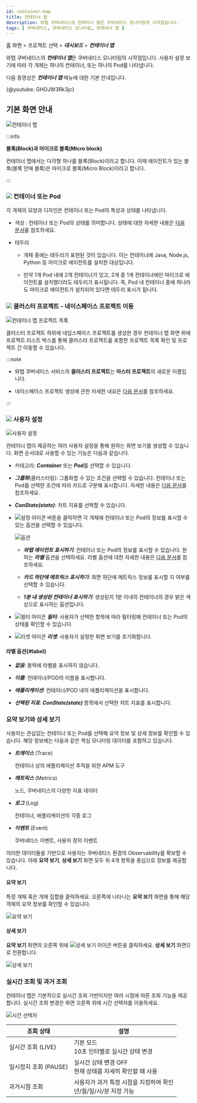 ```yaml
---
id: container-map
title: 컨테이너 맵
description: 와탭 쿠버네티스의 컨테이너 맵은 쿠버네티스 모니터링의 시작점입니다.
tags: [ 쿠버네티스, 쿠버네티스 모니터링, 컨테이너 맵 ]
---
```


홈 화면 > 프로젝트 선택 > ***대시보드*** > ***컨테이너 맵***

와탭 쿠버네티스의 ***컨테이너 맵***은 쿠버네티스 모니터링의 시작점입니다. 사용자 설정 보기에 따라 각 개체는 하나의 컨테이너, 또는 하나의 Pod를 나타냅니다.

다음 동영상은 ***컨테이너 맵*** 메뉴에 대한 기본 안내입니다.

{@youtube: GHOJW3Rk3jc}


## 기본 화면 안내

![컨테이너 맵](/img/kube-container-map-01.png)

:::info

**블록(Block)과 마이크로 블록(Micro block)**

컨테이너 맵에서는 다각형 하나를 블록(Block)이라고 합니다. 이때 에이전트가 있는 블록(블록 안에 블록)은 마이크로 블록(Micro Block)이라고 합니다.

:::

### ![](/img/number-01.png) 컨테이너 또는 Pod

각 개체의 모양과 디자인은 컨테이너 또는 Pod의 특성과 상태를 나타냅니다.

* 색상 : 컨테이너 또는 Pod의 상태를 의미합니다. 상태에 대한 자세한 내용은 [다음 문서](container-status)를 참조하세요.

* 테두리

    * 개체 중에는 테두리가 표현된 것이 있습니다. 이는 컨테이너에 Java, Node.js, Python 등 마이크로 에이전트를 설치한 대상입니다. 

    * 만약 1개 Pod 내에 2개 컨테이너가 있고, 2개 중 1개 컨테이너에만 마이크로 에이전트를 설치했더라도 테두리가 표시됩니다. 즉, Pod 내 컨테이너 중에 하나라도 마이크로 에이전트가 설치되어 있다면 테두리 표시가 됩니다.

### ![](/img/number-02.png) 클러스터 프로젝트 - 네이스페이스 프로젝트 이동

![컨테이너 맵 프로젝트 목록](https://img.whatap.io/media/images/whatap_kubernetes_container_map_namespace_project_list.png)

클러스터 프로젝트 하위에 네임스페이스 프로젝트를 생성한 경우 컨테이너 맵 화면 위에 프로젝트 리스트 박스를 통해 클러스터 프로젝트를 포함한 프로젝트 목록 확인 및 프로젝트 간 이동할 수 있습니다.

:::note

* 와탭 쿠버네티스 서비스의 **클러스터 프로젝트**는 **마스터 프로젝트**의 새로운 이름입니다.

* 네이스페이스 프로젝트 생성에 관한 자세한 내요은 [다음 문서](namespace)를 참조하세요.

:::

### ![](/img/number-03.png) 사용자 설정

![사용자 설정](/img/container-map-custom-view.png)

컨테이너 맵이 제공하는 여러 사용자 설정을 통해 원하는 화면 보기를 생성할 수 있습니다. 화면 순서대로 사용할 수 있는 기능은 다음과 같습니다.

* 카테고리: ***Container*** 또는 ***Pod***를 선택할 수 있습니다.

* ***그룹화***(클러스터링): 그룹화할 수 있는 조건을 선택할 수 있습니다. 컨테이너 또는 Pod를 선택한 조건에 따라 카드로 구분해 표시합니다. 자세한 내용은 [다음 문서](container-group)를 참조하세요.

* ***ConState(state)***: 차트 지표를 선택할 수 있습니다.

* ![설정 아이콘](/img/ico-setting.svg) 버튼을 클릭하면 각 개체에 컨테이너 또는 Pod의 정보를 표시할 수 있는 옵션을 선택할 수 있습니다.

  ![옵션](/img/k8s-container-map-setting.png)

  * ***와탭 에이전트 표시하기***: 컨테이너 또는 Pod의 정보를 표시할 수 있습니다. 원하는 ***라벨*** 옵션을 선택하세요. 라벨 옵션에 대한 자세한 내용은 [다음 문서](#label)를 참조하세요.

  * ***카드 하단에 메트릭스 표시하기***: 화면 하단에 메트릭스 정보를 표시할 지 여부를 선택할 수 있습니다.

  * ***1분 내 생성된 컨테이너 표시하기***: 생성된지 1분 이내의 컨테이너의 경우 밝은 색상으로 표시하는 옵션입니다.

* ![필터 아이콘](/img/ico-filter.svg) ***필터***: 사용자가 선택한 항목에 따라 필터링해 컨테이너 또는 Pod의 상태를 확인할 수 있습니다.

* ![리셋 아이콘](/img/ico-reset.svg) ***리셋***: 사용자가 설정한 화면 보기를 초기화합니다.


#### 라벨 옵션{#label}

* ***없음***: 블럭에 라벨을 표시하지 않습니다.

* ***이름***: 컨테이너/POD의 이름을 표시합니다.

* ***애플리케이션***: 컨테이너/POD 내의 애플리케이션을 표시합니다.

* ***선택된 지표***: ***ConState(state)*** 항목에서 선택한 차트 지표를 표시합니다.


### 요약 보기와 상세 보기

사용자는 관심있는 컨테이너 또는 Pod를 선택해 요약 정보 및 상세 정보를 확인할 수 있습니다. 해당 정보에는 다음과 같은 핵심 모니터링 데이터를 포함하고 있습니다.

* ***트레이스*** (Trace)

  컨테이너 상의 애플리케이션 추적을 위한 APM 도구

* ***메트릭스*** (Metrics)

  노드, 쿠버네티스의 다양한 지표 데이터

* ***로그*** (Log)

  컨테이너, 애플리케이션의 각종 로그

* ***이벤트*** (Event)

  쿠버네티스 이벤트, 사용자 정의 이벤트

이러한 데이터들을 기반으로 사용자는 쿠버네티스 환경의 Observability를 확보할 수 있습니다. 아래 **요약 보기**, **상세 보기** 화면 모두 위 4개 항목을 중심으로 정보를 제공합니다.

#### 요약 보기

특정 개체 혹은 개체 집합을 클릭하세요. 오른쪽에 나타나는 **요약 보기** 화면을 통해 해당 객체의 요약 정보를 확인할 수 있습니다.

![요약 보기](https://img.whatap.io/media/images/whatap_kubernetes_container_map_right_summary.png)

#### 상세 보기

**요약 보기** 화면의 오른쪽 위에 ![상세 보기 아이콘](/img/ico-detail-mode.svg) 버튼을 클릭하세요. **상세 보기** 화면으로 전환합니다.

![상세 보기](/img/container-map-detail-mode.png)

### 실시간 조회 및 과거 조회

컨테이너 맵은 기본적으로 실시간 조회 기반이지만 여러 시점에 따른 조회 기능을 제공합니다. 실시간 조회 변경은 화면 오른쪽 위에 시간 선택자를 이용하세요.

![시간 선택자](/img/kubernetes-time-seletor.png)

| 조회 상태             | 설명                                                                 |
| --------------------- | -------------------------------------------------------------------- |
| 실시간 조회 (LIVE)    | 기본 모드<br/>10초 인터벌로 실시간 상태 변경                         |
| 일시정지 조회 (PAUSE) | 실시간 상태 변경 OFF<br/>현재 상태를 자세히 확인할 때 사용           |
| 과거시점 조회         | 사용자가 과거 특정 시점을 지정하여 확인<br/>년/월/일/시/분 지정 가능 |